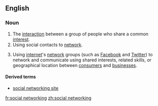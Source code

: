 ==English==

===Noun===
{{en-noun|sg=[[social]] [[networking]]|-}}

# The [[interaction]] between a group of people who share a common [[interest]].
# Using social contacts to [[network]].
# {{internet|business}} Using [[internet]]'s [[network]] groups (such as [[Facebook]] and [[Twitter]]) to network and communicate using shared interests, related skills, or geographical location between [[consumers]] and [[businesses]].

====Derived terms====
*[[social networking site]]

[[fr:social networking]]
[[zh:social networking]]